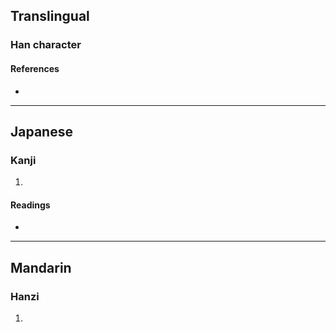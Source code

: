 {{character info/new}}
==Translingual==

===Han character===
{{Han char|rn=9|rad=人|as=14|sn=16|four=|canj=OFFD|ids=⿰亻榮}}

====References====
* {{Han ref|kx=0120.111|dkj=01242|dj=0254.070|hdz=10232.010|uh=511D|ud=20765}}

----

==Japanese==

===Kanji===
{{ja-kanji|grade=|rs=人14}}

# {{defn|lang=ja|sort=人14}}

====Readings====
* {{ja-readings|on=[[けい]] (kei)|kun=[[まつ]] (matsu)}}

----

==Mandarin==

===Hanzi===
{{cmn-hanzi|pin=[[qióng]] ([[qiong2]])|wg=ch'iung<sup>2</sup>}}

# {{defn|lang=cmn|sort=人14}}